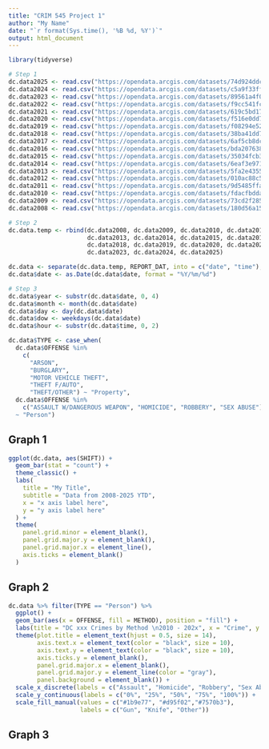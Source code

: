 ```yaml
---
title: "CRIM 545 Project 1"
author: "My Name"
date: "`r format(Sys.time(), '%B %d, %Y')`"
output: html_document
---
```


```r
library(tidyverse)

# Step 1
dc.data2025 <- read.csv("https://opendata.arcgis.com/datasets/74d924ddc3374e3b977e6f002478cb9b_7.csv", stringsAsFactors = FALSE)
dc.data2024 <- read.csv("https://opendata.arcgis.com/datasets/c5a9f33ffca546babbd91de1969e742d_6.csv", stringsAsFactors = FALSE)
dc.data2023 <- read.csv("https://opendata.arcgis.com/datasets/89561a4f02ba46cca3c42333425d1b87_5.csv", stringsAsFactors = FALSE)
dc.data2022 <- read.csv("https://opendata.arcgis.com/datasets/f9cc541fc8c04106a05a1a4f1e7e813c_4.csv", stringsAsFactors = FALSE)
dc.data2021 <- read.csv("https://opendata.arcgis.com/datasets/619c5bd17ca2411db0689bb0a211783c_3.csv", stringsAsFactors = FALSE)
dc.data2020 <- read.csv("https://opendata.arcgis.com/datasets/f516e0dd7b614b088ad781b0c4002331_2.csv", stringsAsFactors = FALSE)
dc.data2019 <- read.csv("https://opendata.arcgis.com/datasets/f08294e5286141c293e9202fcd3e8b57_1.csv", stringsAsFactors = FALSE)
dc.data2018 <- read.csv("https://opendata.arcgis.com/datasets/38ba41dd74354563bce28a359b59324e_0.csv", stringsAsFactors = FALSE)
dc.data2017 <- read.csv("https://opendata.arcgis.com/datasets/6af5cb8dc38e4bcbac8168b27ee104aa_38.csv", stringsAsFactors = FALSE)
dc.data2016 <- read.csv("https://opendata.arcgis.com/datasets/bda20763840448b58f8383bae800a843_26.csv", stringsAsFactors = FALSE)
dc.data2015 <- read.csv("https://opendata.arcgis.com/datasets/35034fcb3b36499c84c94c069ab1a966_27.csv", stringsAsFactors = FALSE)
dc.data2014 <- read.csv("https://opendata.arcgis.com/datasets/6eaf3e9713de44d3aa103622d51053b5_9.csv", stringsAsFactors = FALSE)
dc.data2013 <- read.csv("https://opendata.arcgis.com/datasets/5fa2e43557f7484d89aac9e1e76158c9_10.csv", stringsAsFactors = FALSE)
dc.data2012 <- read.csv("https://opendata.arcgis.com/datasets/010ac88c55b1409bb67c9270c8fc18b5_11.csv", stringsAsFactors = FALSE)
dc.data2011 <- read.csv("https://opendata.arcgis.com/datasets/9d5485ffae914c5f97047a7dd86e115b_35.csv", stringsAsFactors = FALSE)
dc.data2010 <- read.csv("https://opendata.arcgis.com/datasets/fdacfbdda7654e06a161352247d3a2f0_34.csv", stringsAsFactors = FALSE)
dc.data2009 <- read.csv("https://opendata.arcgis.com/datasets/73cd2f2858714cd1a7e2859f8e6e4de4_33.csv", stringsAsFactors = FALSE)
dc.data2008 <- read.csv("https://opendata.arcgis.com/datasets/180d56a1551c4e76ac2175e63dc0dce9_32.csv", stringsAsFactors = FALSE)

# Step 2
dc.data.temp <- rbind(dc.data2008, dc.data2009, dc.data2010, dc.data2011, dc.data2012,
                      dc.data2013, dc.data2014, dc.data2015, dc.data2016, dc.data2017,
                      dc.data2018, dc.data2019, dc.data2020, dc.data2021, dc.data2022,
                      dc.data2023, dc.data2024, dc.data2025)

dc.data <- separate(dc.data.temp, REPORT_DAT, into = c("date", "time"), sep = " ")
dc.data$date <- as.Date(dc.data$date, format = "%Y/%m/%d")

# Step 3
dc.data$year <- substr(dc.data$date, 0, 4)
dc.data$month <- month(dc.data$date)
dc.data$day <- day(dc.data$date)
dc.data$dow <- weekdays(dc.data$date)
dc.data$hour <- substr(dc.data$time, 0, 2)

dc.data$TYPE <- case_when(
  dc.data$OFFENSE %in%
    c(
      "ARSON",
      "BURGLARY",
      "MOTOR VEHICLE THEFT",
      "THEFT F/AUTO",
      "THEFT/OTHER") ~ "Property",
  dc.data$OFFENSE %in%
    c("ASSAULT W/DANGEROUS WEAPON", "HOMICIDE", "ROBBERY", "SEX ABUSE")
  ~ "Person")
```

## Graph 1
```r
ggplot(dc.data, aes(SHIFT)) + 
  geom_bar(stat = "count") + 
  theme_classic() +
  labs(
    title = "My Title",
    subtitle = "Data from 2008-2025 YTD",
    x = "x axis label here",
    y = "y axis label here"
  ) +
  theme(
    panel.grid.minor = element_blank(),
    panel.grid.major.y = element_blank(),
    panel.grid.major.x = element_line(),
    axis.ticks = element_blank()
  )
```

## Graph 2
```r
dc.data %>% filter(TYPE == "Person") %>%
  ggplot() +
  geom_bar(aes(x = OFFENSE, fill = METHOD), position = "fill") +
  labs(title = "DC xxx Crimes by Method \n2010 - 202x", x = "Crime", y = "Proportion of Crime", fill = "Method") +
  theme(plot.title = element_text(hjust = 0.5, size = 14),
        axis.text.x = element_text(color = "black", size = 10),
        axis.text.y = element_text(color = "black", size = 10),
        axis.ticks.y = element_blank(),
        panel.grid.major.x = element_blank(),
        panel.grid.major.y = element_line(color = "gray"),
        panel.background = element_blank()) +
  scale_x_discrete(labels = c("Assault", "Homicide", "Robbery", "Sex Abuse")) +
  scale_y_continuous(labels = c("0%", "25%", "50%", "75%", "100%")) +
  scale_fill_manual(values = c("#1b9e77", "#d95f02","#7570b3"), 
                    labels = c("Gun", "Knife", "Other"))
```

## Graph 3
```r

```

